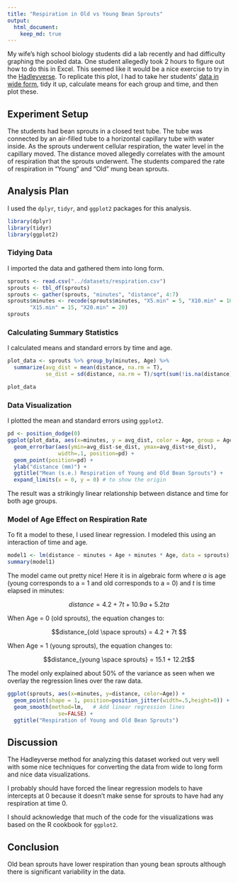 ```yaml
---
title: "Respiration in Old vs Young Bean Sprouts"
output: 
  html_document:
    keep_md: true
---
```


My wife's high school biology students did a lab recently and had difficulty graphing the pooled data. One student allegedly took 2 hours to figure out how to do this in Excel. This seemed like it would be a nice exercise to try in the [Hadleyverse](http://adolfoalvarez.cl/the-hitchhikers-guide-to-the-hadleyverse/). To replicate this plot, I had to take her students' [data in wide form](https://docs.google.com/spreadsheets/d/1OTymer6lutVLNgZMhOq_LamKwXJpl41nAYSJ7MOC9f0/edit?usp=sharing), tidy it up, calculate means for each group and time, and then plot these. 

## Experiment Setup
The students had bean sprouts in a closed test tube. The tube was connected by an air-filled tube to a horizontal capillary tube with water inside. As the sprouts underwent cellular respiration, the water level in the capillary moved. The distance moved allegedly correlates with the amount of respiration that the sprouts underwent. The students compared the rate of respiration in "Young" and "Old" mung bean sprouts.

## Analysis Plan
I used the `dplyr`, `tidyr`, and `ggplot2` packages for this analysis.
```r
library(dplyr)
library(tidyr)
library(ggplot2)
```

### Tidying Data
I imported the data and gathered them into long form.
```r
sprouts <- read.csv("../datasets/respiration.csv")
sprouts <- tbl_df(sprouts)
sprouts <- gather(sprouts, "minutes", "distance", 4:7)
sprouts$minutes <- recode(sprouts$minutes, "X5.min" = 5, "X10.min" = 10,
       "X15.min" = 15, "X20.min" = 20)
sprouts
```

### Calculating Summary Statistics
I calculated means and standard errors by time and age.
```r
plot_data <- sprouts %>% group_by(minutes, Age) %>% 
  summarize(avg_dist = mean(distance, na.rm = T), 
            se_dist = sd(distance, na.rm = T)/sqrt(sum(!is.na(distance))))

plot_data
```

### Data Visualization
I plotted the mean and standard errors using `ggplot2`.
```r
pd <- position_dodge(0)
ggplot(plot_data, aes(x=minutes, y = avg_dist, color = Age, group = Age)) +
  geom_errorbar(aes(ymin=avg_dist-se_dist, ymax=avg_dist+se_dist), 
                width=.1, position=pd) + 
  geom_point(position=pd) +
  ylab("distance (mm)") +
  ggtitle("Mean (s.e.) Respiration of Young and Old Bean Sprouts") +
  expand_limits(x = 0, y = 0) # to show the origin 
```

The result was a strikingly linear relationship between distance and time for both age groups. 

### Model of Age Effect on Respiration Rate
To fit a model to these, I used linear regression. I modeled this using an interaction of time and age.

```r
model1 <- lm(distance ~ minutes + Age + minutes * Age, data = sprouts)
summary(model1)
```

The model came out pretty nice! Here it is in algebraic form where $a$ is age (young corresponds to a = 1 and old corresponds to a = 0) and $t$ is time elapsed in minutes:

$$distance = 4.2 + 7t + 10.9a + 5.2ta$$

When Age = 0 (old sprouts), the equation changes to:

$$distance_{old \space sprouts} = 4.2 + 7t $$

When Age = 1 (young sprouts), the equation changes to:

$$distance_{young \space sprouts} = 15.1 + 12.2t$$

The model only explained about 50% of the variance as seen when we overlay the regression lines over the raw data.

```r
ggplot(sprouts, aes(x=minutes, y=distance, color=Age)) +
  geom_point(shape = 1, position=position_jitter(width=.5,height=0)) +
  geom_smooth(method=lm,   # Add linear regression lines
                se=FALSE) +
  ggtitle("Respiration of Young and Old Bean Sprouts")
```

## Discussion
The Hadleyverse method for analyzing this dataset worked out very well with some nice techniques for converting the data from wide to long form and nice data visualizations.

I probably should have forced the linear regression models to have intercepts at 0 because it doesn't make sense for sprouts to have had any respiration at time 0. 

I should acknowledge that much of the code for the visualizations was based on the R cookbook for `ggplot2`.

## Conclusion
Old bean sprouts have lower respiration than young bean sprouts although there is significant variability in the data.